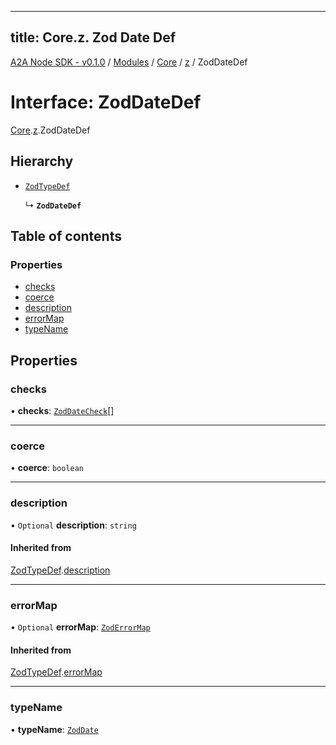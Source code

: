 
---
title: Core.z. Zod Date Def
---

[A2A Node SDK - v0.1.0](/api-reference/README) / [Modules](/api-reference/modules) / [Core](/api-reference/modules/Core) / [z](/api-reference/modules/Core.z) / ZodDateDef

# Interface: ZodDateDef

[Core](/api-reference/modules/Core).[z](/api-reference/modules/Core.z).ZodDateDef

## Hierarchy

- [`ZodTypeDef`](Core.z.ZodTypeDef)

  ↳ **`ZodDateDef`**

## Table of contents

### Properties

- [checks](Core.z.ZodDateDef.md#checks)
- [coerce](Core.z.ZodDateDef.md#coerce)
- [description](Core.z.ZodDateDef.md#description)
- [errorMap](Core.z.ZodDateDef.md#errormap)
- [typeName](Core.z.ZodDateDef.md#typename)

## Properties

### checks

• **checks**: [`ZodDateCheck`](../modules/Core.z.md#zoddatecheck)[]

___

### coerce

• **coerce**: `boolean`

___

### description

• `Optional` **description**: `string`

#### Inherited from

[ZodTypeDef](Core.z.ZodTypeDef).[description](Core.z.ZodTypeDef.md#description)

___

### errorMap

• `Optional` **errorMap**: [`ZodErrorMap`](../modules/Core.z.md#zoderrormap)

#### Inherited from

[ZodTypeDef](Core.z.ZodTypeDef).[errorMap](Core.z.ZodTypeDef.md#errormap)

___

### typeName

• **typeName**: [`ZodDate`](../enums/Core.z.ZodFirstPartyTypeKind.md#zoddate)
